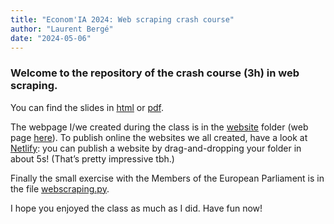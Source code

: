 ```yaml
---
title: "Econom'IA 2024: Web scraping crash course"
author: "Laurent Bergé"
date: "2024-05-06"
---
```



### Welcome to the repository of the crash course (3h) in web scraping.

You can find the slides in [html](articles/2024_EconomIA_webscraping.html) or [pdf](articles/2024_EconomIA_webscraping.pdf).

The webpage I/we created during the class is in the [website](https://github.com/lrberge/2024_webscraping/tree/main/website) folder (web page [here](website/index.html)). 
To publish online the websites we all created, have a look at [Netlify](https://www.netlify.com/): you can publish a website by drag-and-dropping your folder in about 5s! (That's pretty impressive tbh.)

Finally the small exercise with the Members of the European Parliament is in the file [webscraping.py](https://github.com/lrberge/2024_webscraping/tree/main/sources).

I hope you enjoyed the class as much as I did. Have fun now!
